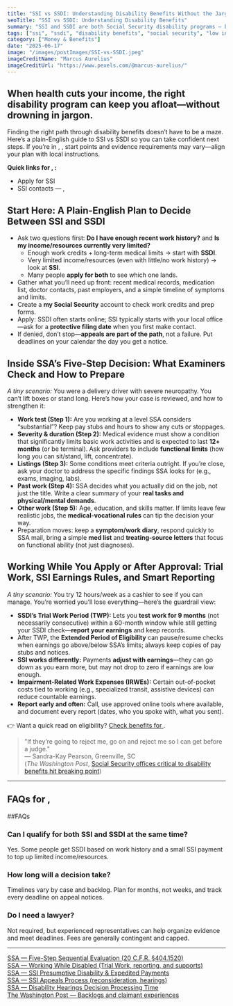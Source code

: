 ```yaml
---
title: "SSI vs SSDI: Understanding Disability Benefits Without the Jargon"
seoTitle: "SSI vs SSDI: Understanding Disability Benefits"
summary: "SSI and SSDI are both Social Security disability programs — but they serve different people and have different rules. This guide breaks down the key differences and helps you figure out which one you may qualify for."
tags: ["ssi", "ssdi", "disability benefits", "social security", "low income"]
category: ["Money & Benefits"]
date: "2025-06-17"
image: "/images/postImages/SSI-vs-SSDI.jpeg"
imageCreditName: "Marcus Aurelius"
imageCreditUrl: "https://www.pexels.com/@marcus-aurelius/"
---
```


## When health cuts your income, the right disability program can keep you afloat—without drowning in jargon.

Finding the right path through disability benefits doesn’t have to be a maze. Here’s a plain-English guide to SSI vs SSDI so you can take confident next steps. <IfLocation>If you’re in <City/>, <State/>, start points and evidence requirements may vary—align your plan with local instructions.</IfLocation>

<BenefitsCtaBanner focus="ssi" copy="Get monthly cash assistance with SSI if you're elderly, blind, or disabled and have limited income."/>

<IfLocation>
<div className="not-prose my-12 p-4 rounded-xl border-[3px] bg-muted">
  <p className="mb-2"><strong>Quick links for <City/>, <State/>:</strong></p>
  <ul className="list-disc ml-5 space-y-1">
    <li><ResourceLink name="ssi">Apply for SSI</ResourceLink></li>
    <li><ResourceLink name="ssi" field="contact">SSI contacts<IfLocation> — <City/>, <State/></IfLocation></ResourceLink></li>
  </ul>
</div>
</IfLocation>

## Start Here: A Plain-English Plan to Decide Between SSI and SSDI

- Ask two questions first: **Do I have enough recent work history?** and **Is my income/resources currently very limited?**  
  - Enough work credits + long-term medical limits → start with **SSDI**.  
  - Very limited income/resources (even with little/no work history) → look at **SSI**.  
  - Many people **apply for both** to see which one lands.
- Gather what you’ll need up front: recent medical records, medication list, doctor contacts, past employers, and a simple timeline of symptoms and limits.
- Create a **my Social Security** account to check work credits and prep forms.  
- Apply: SSDI often starts online; SSI typically starts with your local office—ask for a **protective filing date** when you first make contact.
- If denied, don’t stop—**appeals are part of the path**, not a failure. Put deadlines on your calendar the day you get a notice.

## Inside SSA’s Five-Step Decision: What Examiners Check and How to Prepare

_A tiny scenario:_ You were a delivery driver with severe neuropathy. You can’t lift boxes or stand long. Here’s how your case is reviewed, and how to strengthen it:

- **Work test (Step 1):** Are you working at a level SSA considers “substantial”? Keep pay stubs and hours to show any cuts or stoppages.
- **Severity & duration (Step 2):** Medical evidence must show a condition that significantly limits basic work activities and is expected to last **12+ months** (or be terminal). Ask providers to include **functional limits** (how long you can sit/stand, lift, concentrate).
- **Listings (Step 3):** Some conditions meet criteria outright. If you’re close, ask your doctor to address the specific findings SSA looks for (e.g., exams, imaging, labs).
- **Past work (Step 4):** SSA decides what you actually did on the job, not just the title. Write a clear summary of your **real tasks and physical/mental demands**.
- **Other work (Step 5):** Age, education, and skills matter. If limits leave few realistic jobs, the **medical-vocational rules** can tip the decision your way.
- Preparation moves: keep a **symptom/work diary**, respond quickly to SSA mail, bring a simple **med list** and **treating-source letters** that focus on functional ability (not just diagnoses).

## Working While You Apply or After Approval: Trial Work, SSI Earnings Rules, and Smart Reporting

_A tiny scenario:_ You try 12 hours/week as a cashier to see if you can manage. You’re worried you’ll lose everything—here’s the guardrail view:

- **SSDI’s Trial Work Period (TWP):** Lets you **test work for 9 months** (not necessarily consecutive) within a 60-month window while still getting your SSDI check—**report your earnings** and keep records.
- After TWP, the **Extended Period of Eligibility** can pause/resume checks when earnings go above/below SSA’s limits; always keep copies of pay stubs and notices.
- **SSI works differently:** Payments **adjust with earnings**—they can go down as you earn more, but may not drop to zero if earnings are low enough.
- **Impairment-Related Work Expenses (IRWEs):** Certain out-of-pocket costs tied to working (e.g., specialized transit, assistive devices) can reduce countable earnings.
- **Report early and often:** Call, use approved online tools where available, and document every report (dates, who you spoke with, what you sent).

<IfLocation>
<div className="mt-3">👉 Want a quick read on eligibility? <a href="/tools/check-benefits" className="underline">Check benefits for <City/></a>.</div>
</IfLocation>

> "If they’re going to reject me, go on and reject me so I can get before a judge."  
> — Sandra-Kay Pearson, Greenville, SC  
(*The Washington Post*, [Social Security offices critical to disability benefits hit breaking point](https://www.washingtonpost.com/politics/2022/12/05/social-security-disability-benefit-offices-backlog-breaking-point/))

---

<IfLocation>
  <h2>FAQs for <City/>, <State/></h2>
  <ResourceLink name="ssi" field="faqs" />
</IfLocation>

<IfNoLocation>
##FAQs 

### Can I qualify for both SSI and SSDI at the same time?
Yes. Some people get SSDI based on work history and a small SSI payment to top up limited income/resources.

### How long will a decision take?
Timelines vary by case and backlog. Plan for months, not weeks, and track every deadline on appeal notices.

### Do I need a lawyer?
Not required, but experienced representatives can help organize evidence and meet deadlines. Fees are generally contingent and capped.

</IfNoLocation>

---

<div className="references">
<a href="https://www.ssa.gov/OP_Home/cfr20/404/404-1520.htm" target="_blank" rel="noopener noreferrer">SSA — Five-Step Sequential Evaluation (20 C.F.R. §404.1520)</a><br />
<a href="https://www.ssa.gov/disability/work" target="_blank" rel="noopener noreferrer">SSA — Working While Disabled (Trial Work, reporting, and supports)</a><br />
<a href="https://www.ssa.gov/ssi/text-expedite-ussi.htm" target="_blank" rel="noopener noreferrer">SSA — SSI Presumptive Disability & Expedited Payments</a><br />
<a href="https://www.ssa.gov/ssi/text-appeals-ussi.htm" target="_blank" rel="noopener noreferrer">SSA — SSI Appeals Process (reconsideration, hearings)</a><br />
<a href="https://www.ssa.gov/ssa-performance/disability-appeals-time" target="_blank" rel="noopener noreferrer">SSA — Disability Hearings Decision Processing Time</a><br />
<a href="https://www.washingtonpost.com/politics/2022/12/05/social-security-disability-benefit-offices-backlog-breaking-point/" target="_blank" rel="noopener noreferrer">The Washington Post — Backlogs and claimant experiences</a><br />
</div>